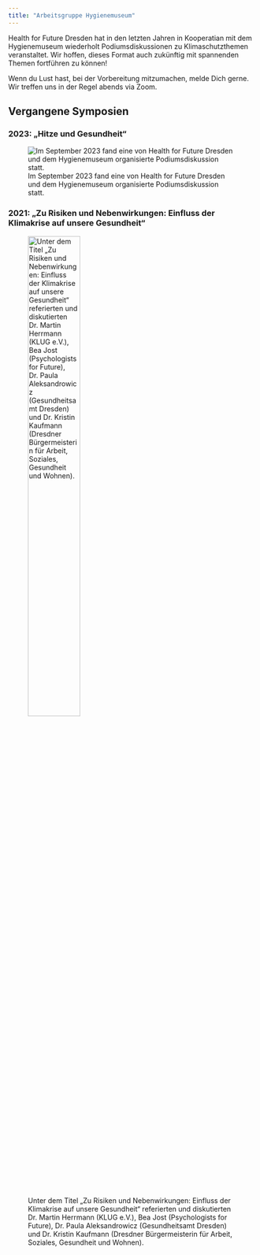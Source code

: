 ```yaml
---
title: "Arbeitsgruppe Hygienemuseum"
---
```


Health for Future Dresden hat in den letzten Jahren in Kooperatian mit dem Hygienemuseum wiederholt Podiumsdiskussionen zu Klimaschutzthemen veranstaltet. Wir hoffen, dieses Format auch zukünftig mit spannenden Themen fortführen zu können!

<!-- Geplantes Thema 2025:  -->

Wenn du Lust  hast, bei der Vorbereitung mitzumachen, melde Dich gerne. Wir treffen uns in der Regel abends via Zoom.

## Vergangene Symposien
### 2023: „Hitze und Gesundheit“
![Im September 2023 fand eine von Health for Future Dresden und dem Hygienemuseum organisierte Podiumsdiskussion statt.](/posts/2023-09-17-macht-hitze-krank-nachlese/images/macht_hitze_krank-symposium.jpeg)

### 2021: „Zu Risiken und Nebenwirkungen: Einfluss der Klimakrise auf unsere Gesundheit“
![Unter dem Titel „Zu Risiken und Nebenwirkungen: Einfluss der Klimakrise auf unsere Gesundheit“ referierten und diskutierten Dr. Martin Herrmann (KLUG e.V.), Bea Jost (Psychologists for Future), Dr. Paula Aleksandrowicz (Gesundheitsamt Dresden) und Dr. Kristin Kaufmann (Dresdner Bürgermeisterin für Arbeit, Soziales, Gesundheit und Wohnen).](images/hygiene_museum_2021.jpg){width=50%}


